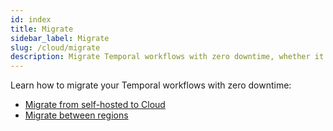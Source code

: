```yaml
---
id: index
title: Migrate
sidebar_label: Migrate
slug: /cloud/migrate
description: Migrate Temporal workflows with zero downtime, whether it's from self-hosted Temporal Server to Temporal Cloud, or between different regions or cloud providers within Temporal Cloud.
---
```


Learn how to migrate your Temporal workflows with zero downtime:

- [Migrate from self-hosted to Cloud](/production-deployments/migration)
- [Migrate between regions](/cloud/migrate/migrate-within-cloud)
